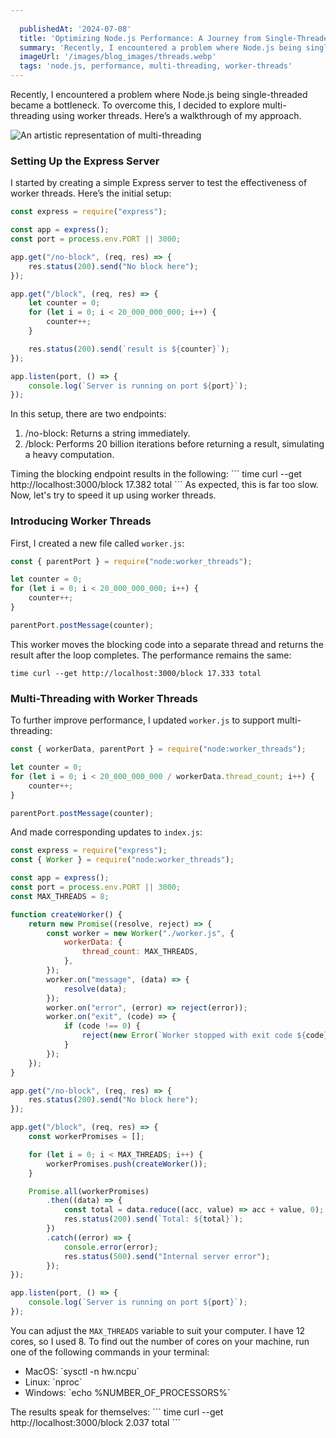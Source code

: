 ```yaml
---
  
  publishedAt: '2024-07-08'
  title: 'Optimizing Node.js Performance: A Journey from Single-Threaded to Multi-Threaded Processing'
  summary: 'Recently, I encountered a problem where Node.js being single-threaded became a bottleneck. To overcome this, I decided to explore multi-threading using worker threads. Here’s a walkthrough of my approach.'
  imageUrl: '/images/blog_images/threads.webp'
  tags: 'node.js, performance, multi-threading, worker-threads'
---
```



Recently, I encountered a problem where Node.js being single-threaded became a bottleneck. To overcome this, I decided to explore multi-threading using worker threads. Here’s a walkthrough of my approach.

<img
  src="/images/blog_images/threads.webp"
  alt="An artistic representation of multi-threading"
/>

### Setting Up the Express Server

I started by creating a simple Express server to test the effectiveness of worker threads. Here’s the initial setup:

```JavaScript
const express = require("express");

const app = express();
const port = process.env.PORT || 3000;

app.get("/no-block", (req, res) => {
    res.status(200).send("No block here");
});

app.get("/block", (req, res) => {
    let counter = 0;
    for (let i = 0; i < 20_000_000_000; i++) {
        counter++;
    }

    res.status(200).send(`result is ${counter}`);
});

app.listen(port, () => {
    console.log(`Server is running on port ${port}`);
});
```

In this setup, there are two endpoints:

<ol>
  <li>/no-block: Returns a string immediately.</li>
  <li>
    /block: Performs 20 billion iterations before returning a result, simulating
    a heavy computation.
  </li>
</ol>
Timing the blocking endpoint results in the following: ``` time curl --get http://localhost:3000/block
17.382 total ``` As expected, this is far too slow. Now, let's try to speed it up
using worker threads.

### Introducing Worker Threads

First, I created a new file called `worker.js`:

```JavaScript
const { parentPort } = require("node:worker_threads");

let counter = 0;
for (let i = 0; i < 20_000_000_000; i++) {
    counter++;
}

parentPort.postMessage(counter);
```

This worker moves the blocking code into a separate thread and returns the result after the loop completes. The performance remains the same:

```
time curl --get http://localhost:3000/block 17.333 total
```

### Multi-Threading with Worker Threads

To further improve performance, I updated `worker.js` to support multi-threading:

```JavaScript
const { workerData, parentPort } = require("node:worker_threads");

let counter = 0;
for (let i = 0; i < 20_000_000_000 / workerData.thread_count; i++) {
    counter++;
}

parentPort.postMessage(counter);
```

And made corresponding updates to `index.js`:

```JavaScript
const express = require("express");
const { Worker } = require("node:worker_threads");

const app = express();
const port = process.env.PORT || 3000;
const MAX_THREADS = 8;

function createWorker() {
    return new Promise((resolve, reject) => {
        const worker = new Worker("./worker.js", {
            workerData: {
                thread_count: MAX_THREADS,
            },
        });
        worker.on("message", (data) => {
            resolve(data);
        });
        worker.on("error", (error) => reject(error));
        worker.on("exit", (code) => {
            if (code !== 0) {
                reject(new Error(`Worker stopped with exit code ${code}`));
            }
        });
    });
}

app.get("/no-block", (req, res) => {
    res.status(200).send("No block here");
});

app.get("/block", (req, res) => {
    const workerPromises = [];

    for (let i = 0; i < MAX_THREADS; i++) {
        workerPromises.push(createWorker());
    }

    Promise.all(workerPromises)
        .then((data) => {
            const total = data.reduce((acc, value) => acc + value, 0);
            res.status(200).send(`Total: ${total}`);
        })
        .catch((error) => {
            console.error(error);
            res.status(500).send("Internal server error");
        });
});

app.listen(port, () => {
    console.log(`Server is running on port ${port}`);
});
```

You can adjust the `MAX_THREADS` variable to suit your computer. I have 12 cores, so I used 8. To find out the number of cores on your machine, run one of the following commands in your terminal:

<ul>
  <li>MacOS: `sysctl -n hw.ncpu`</li>
  <li>Linux: `nproc`</li>
  <li>Windows: `echo %NUMBER_OF_PROCESSORS%`</li>
</ul>
The results speak for themselves: ``` time curl --get http://localhost:3000/block
2.037 total ```
